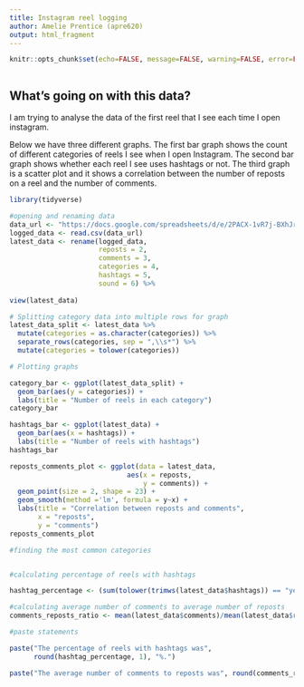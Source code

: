 ---
title: Instagram reel logging
author: Amelie Prentice (apre620)
output: html_fragment
---

```{r setup, include=FALSE}
knitr::opts_chunk$set(echo=FALSE, message=FALSE, warning=FALSE, error=FALSE)

```

```{css}

```

## What's going on with this data?

I am trying to analyse the data of the first reel that I see each time I open instagram.

Below we have three different graphs. The first bar graph shows the count of different categories of reels I see when I open Instagram. The second bar graph shows whether each reel I see uses hashtags or not. The third graph is a scatter plot and it shows a correlation between the number of reposts on a reel and the number of comments.


```{r}
library(tidyverse)

#opening and renaming data
data_url <- "https://docs.google.com/spreadsheets/d/e/2PACX-1vR7j-BXhJrAlIE5bCH14ubr5N2NN4qFbpSPwQFeQhodldStVI5Tgl_S-US9jawDeKKIc8TAktsAYT_P/pub?output=csv"
logged_data <- read.csv(data_url)
latest_data <- rename(logged_data,
                      reposts = 2,
                      comments = 3,
                      categories = 4,
                      hashtags = 5,
                      sound = 6) %>%
  
view(latest_data)

# Splitting category data into multiple rows for graph
latest_data_split <- latest_data %>%
  mutate(categories = as.character(categories)) %>%
  separate_rows(categories, sep = ",\\s*") %>%          
  mutate(categories = tolower(categories))             

# Plotting graphs

category_bar <- ggplot(latest_data_split) +
  geom_bar(aes(y = categories)) +
  labs(title = "Number of reels in each category")
category_bar

hashtags_bar <- ggplot(latest_data) +
  geom_bar(aes(x = hashtags)) +
  labs(title = "Number of reels with hashtags")
hashtags_bar

reposts_comments_plot <- ggplot(data = latest_data,
                             aes(x = reposts,
                                 y = comments)) +
  geom_point(size = 2, shape = 23) + 
  geom_smooth(method ='lm', formula = y~x) +
  labs(title = "Correlation between reposts and comments",
       x = "reposts",
       y = "comments")
reposts_comments_plot

#finding the most common categories


#calculating percentage of reels with hashtags

hashtag_percentage <- (sum(tolower(trimws(latest_data$hashtags)) == "yes", na.rm = TRUE)/35)*100

#calculating average number of comments to average number of reposts
comments_reposts_ratio <- mean(latest_data$comments)/mean(latest_data$reposts)

#paste statements

paste("The percentage of reels with hashtags was",
      round(hashtag_percentage, 1), "%.")

paste("The average number of comments to reposts was", round(comments_reposts_ratio, 1))


```


